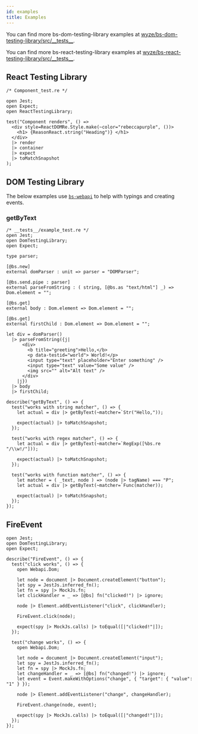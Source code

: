 ```yaml
---
id: examples
title: Examples
---
```


You can find more bs-dom-testing-library examples at
[wyze/bs-dom-testing-library/src/\_\_tests\_\_](https://github.com/wyze/bs-dom-testing-library/tree/master/src/__tests__).

You can find more bs-react-testing-library examples at
[wyze/bs-react-testing-library/src/\_\_tests\_\_](https://github.com/wyze/bs-react-testing-library/tree/main/src/__tests__).

## React Testing Library

```reason
/* Component_test.re */

open Jest;
open Expect;
open ReactTestingLibrary;

test("Component renders", () =>
  <div style=ReactDOMRe.Style.make(~color="rebeccapurple", ())>
    <h1> {ReasonReact.string("Heading")} </h1>
  </div>
  |> render
  |> container
  |> expect
  |> toMatchSnapshot
);
```

## DOM Testing Library

The below examples use
[`bs-webapi`](https://github.com/reasonml-community/bs-webapi-incubator) to help
with typings and creating events.

### getByText

```reason
/* __tests__/example_test.re */
open Jest;
open DomTestingLibrary;
open Expect;

type parser;

[@bs.new]
external domParser : unit => parser = "DOMParser";

[@bs.send.pipe : parser]
external parseFromString : ( string, [@bs.as "text/html"] _) => Dom.element = "";

[@bs.get]
external body : Dom.element => Dom.element = "";

[@bs.get]
external firstChild : Dom.element => Dom.element = "";

let div = domParser()
  |> parseFromString({j|
      <div>
        <b title="greeting">Hello,</b>
        <p data-testid="world"> World!</p>
        <input type="text" placeholder="Enter something" />
        <input type="text" value="Some value" />
        <img src="" alt="Alt text" />
      </div>
    |j})
  |> body
  |> firstChild;

describe("getByText", () => {
  test("works with string matcher", () => {
    let actual = div |> getByText(~matcher=`Str("Hello,"));

    expect(actual) |> toMatchSnapshot;
  });

  test("works with regex matcher", () => {
    let actual = div |> getByText(~matcher=`RegExp([%bs.re "/\\w!/"]));

    expect(actual) |> toMatchSnapshot;
  });

  test("works with function matcher", () => {
    let matcher = ( _text, node ) => (node |> tagName) === "P";
    let actual = div |> getByText(~matcher=`Func(matcher));

    expect(actual) |> toMatchSnapshot;
  });
});
```

## FireEvent

```reason
open Jest;
open DomTestingLibrary;
open Expect;

describe("FireEvent", () => {
  test("click works", () => {
    open Webapi.Dom;

    let node = document |> Document.createElement("button");
    let spy = JestJs.inferred_fn();
    let fn = spy |> MockJs.fn;
    let clickHandler = _ => [@bs] fn("clicked!") |> ignore;

    node |> Element.addEventListener("click", clickHandler);

    FireEvent.click(node);

    expect(spy |> MockJs.calls) |> toEqual([|"clicked!"|]);
  });

  test("change works", () => {
    open Webapi.Dom;

    let node = document |> Document.createElement("input");
    let spy = JestJs.inferred_fn();
    let fn = spy |> MockJs.fn;
    let changeHandler = _ => [@bs] fn("changed!") |> ignore;
    let event = Event.makeWithOptions("change", { "target": { "value": "1" } });

    node |> Element.addEventListener("change", changeHandler);

    FireEvent.change(node, event);

    expect(spy |> MockJs.calls) |> toEqual([|"changed!"|]);
  });
});
```
